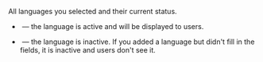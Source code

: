 All languages you selected and their current status.

- <img src="https://tlkfrontprod.azureedge.net/portal-production/static/uploaded/images/1675425184207/1675425184207_original_svg.svg" alt="" /> — the language is active and will be displayed to users.

- <img src="https://tlkfrontprod.azureedge.net/portal-production/static/uploaded/images/1675425183709/1675425183709_original_svg.svg" alt="" /> — the language is inactive. If you added a language but didn't fill in the fields, it is inactive and users don't see it.